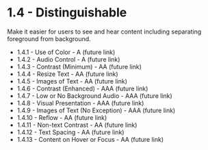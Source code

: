 # 1.4 - Distinguishable

Make it easier for users to see and hear content including separating foreground from background.

- 1.4.1 -	Use of Color - A (future link)
- 1.4.2 -	Audio Control - A (future link)
- 1.4.3 -	Contrast (Minimum) - AA (future link)
- 1.4.4 -	Resize Text - AA (future link)
- 1.4.5 -	Images of Text - AA (future link)
- 1.4.6 -	Contrast (Enhanced) - AAA (future link)
- 1.4.7 -	Low or No Background Audio - AAA (future link)
- 1.4.8 -	Visual Presentation - AAA (future link)
- 1.4.9 -	Images of Text (No Exception) - AAA (future link)
- 1.4.10 - Reflow - AA (future link)
- 1.4.11 - Non-text Contrast - AA (future link)
- 1.4.12 - Text Spacing - AA (future link)
- 1.4.13 - Content on Hover or Focus - AA (future link)
